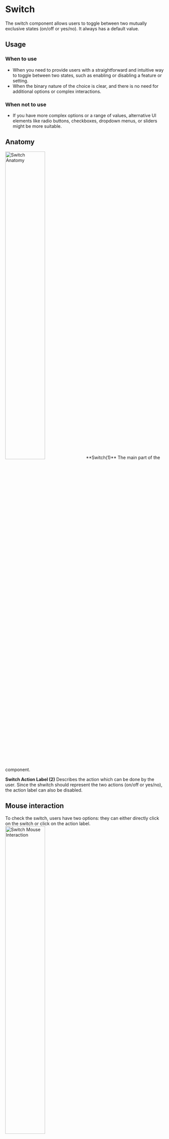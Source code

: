 

 
<Meta of={SwitchStories} /> 

# Switch
The switch component allows users to toggle between two mutually exclusive states (on/off or yes/no). It always has a default value.

## Usage

### When to use
- When you need to provide users with a straightforward and intuitive way to toggle between two states, such as enabling or disabling a feature or setting.
- When the binary nature of the choice is clear, and there is no need for additional options or complex interactions.

### When not to use
- If you have more complex options or a range of values, alternative UI elements like radio buttons, checkboxes, dropdown menus, or sliders might be more suitable.

## Anatomy
<img src={SwitchAnatomy} alt="Switch Anatomy" width="50%" />
**Switch(1)**
The main part of the component.

**Switch Action Label (2)**
Describes the action which can be done by the user. Since the shwitch should represent the two actions (on/off or yes/no), the action label can also be disabled. 

## Mouse interaction
To check the switch, users have two options: they can either directly click on the switch or click on the action label.
<img src={SwitchMouseInteraction} alt="Switch Mouse Interaction" width="50%" />

## States
<img src={SwitchStates} alt="Switch States" />
 

***
Check out the Figma component: **[Switch](https://www.figma.com/file/zPvPwPgb4EsYFXKC2nhzSG/Infineon-DDS-%7C-Main?type=design&node-id=2582-7342&mode=design&t=OMhbLq483szyJjEo-4)**
***